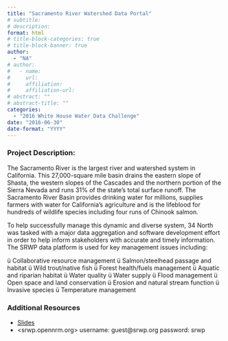 ```yaml
---
title: "Sacramento River Watershed Data Portal"
# subtitle: 
# description: 
format: html
# title-block-categories: true
# title-block-banner: true
author: 
  - "NA"
# author:
#   - name: 
#     url: 
#     affiliation: 
#     affiliation-url:
# abstract: ""
# abstract-title: ""
categories: 
  - "2016 White House Water Data Challenge"
date: "2016-06-30"
date-format: "YYYY"
---
```


<!-- COMMENT
## params_NOTUSED-proj_title

#### Year: params_NOTUSED-year

#### Topics: params_NOTUSED-topics

#### Awards: params_NOTUSED-awards

#### Team Members: params_NOTUSED-team_members
UNCOMMENT -->

### Project Description:

The Sacramento River is the largest river and watershed system in California. This 27,000-square mile basin drains the eastern slope of Shasta, the western slopes of the Cascades and the northern portion of the Sierra Nevada and runs 31% of the state’s total surface runoff. The Sacramento River Basin provides drinking water for millions, supplies farmers with water for California’s agriculture and is the lifeblood for hundreds of wildlife species including four runs of Chinook salmon. 
 
 To help successfully manage this dynamic and diverse system, 34 North was tasked with a major data aggregation and software development effort in order to help inform stakeholders with accurate and timely information. The SRWP data platform is used for key management issues including:
 
 ü Collaborative resource management
 ü Salmon/steelhead passage and habitat
 ü Wild trout/native fish
 ü Forest health/fuels management
 ü Aquatic and riparian habitat
 ü Water quality
 ü Water supply
 ü Flood management
 ü Open space and land conservation
 ü Erosion and natural stream function
 ü Invasive species
 ü Temperature management

### Additional Resources

- [Slides](https://drive.google.com/open?id=0B5n4IeHrVBinWXFVdjctTW5DNTQ)
- <srwp.opennrm.org>
 username: guest@srwp.org
 password: srwp
